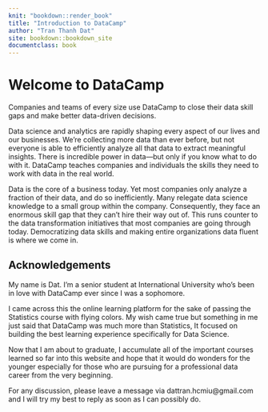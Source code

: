 ```yaml
---
knit: "bookdown::render_book"
title: "Introduction to DataCamp"
author: "Tran Thanh Dat"
site: bookdown::bookdown_site
documentclass: book
---
```


# Welcome to DataCamp {.unnumbered}

<p class="css-1vu6dx7-AboutPage">

Companies and teams of every size use DataCamp to close their data skill gaps and make better data-driven decisions.

</p>

<p class="css-1q65mca">

Data science and analytics are rapidly shaping every aspect of our lives and our businesses.
We're collecting more data than ever before, but not everyone is able to efficiently analyze all that data to extract meaningful insights.
There is incredible power in data---but only if you know what to do with it.
DataCamp teaches companies and individuals the skills they need to work with data in the real world.

</p>

<p class="css-1neit4n-Testimonial">

Data is the core of a business today.
Yet most companies only analyze a fraction of their data, and do so inefficiently.
Many relegate data science knowledge to a small group within the company.
Consequently, they face an enormous skill gap that they can't hire their way out of.
This runs counter to the data transformation initiatives that most companies are going through today.
Democratizing data skills and making entire organizations data fluent is where we come in.

</p>

## Acknowledgements {.unnumbered}

My name is Dat.
I'm a senior student at International University who's been in love with DataCamp ever since I was a sophomore.

I came across this the online learning platform for the sake of passing the Statistics course with flying colors.
My wish came true but something in me just said that DataCamp was much more than Statistics, It focused on building the best learning experience specifically for Data Science.

Now that I am about to graduate, I accumulate all of the important courses learned so far into this website and hope that it would do wonders for the younger especially for those who are pursuing for a professional data career from the very beginning.

For any discussion, please leave a message via dattran.hcmiu\@gmail.com and I will try my best to reply as soon as I can possibly do.
